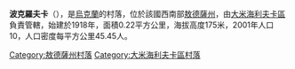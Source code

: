 {{expand|time=2016-09-03T10:34:24+00:00}}
{{unreferenced|time=2016-09-03T10:34:24+00:00}}
{{coord|47|5|24|N|29|43|25|E|scale:30000|display=title}}

'''波克羅夫卡'''（{{lang-uk|Покровка}}），是[[烏克蘭|烏克蘭]]的村落，位於該國西南部[[敖德薩州|敖德薩州]]，由[[大米海利夫卡區|大米海利夫卡區]]負責管轄，始建於1918年，面積0.22平方公里，海拔高度175米，2001年人口10，人口密度每平方公里45.45人。

{{DEFAULTSORT:Покровка}}
[[Category:敖德薩州村落|Category:敖德薩州村落]]
[[Category:大米海利夫卡區村落|Category:大米海利夫卡區村落]]


{{Odessa-geo-stub}}